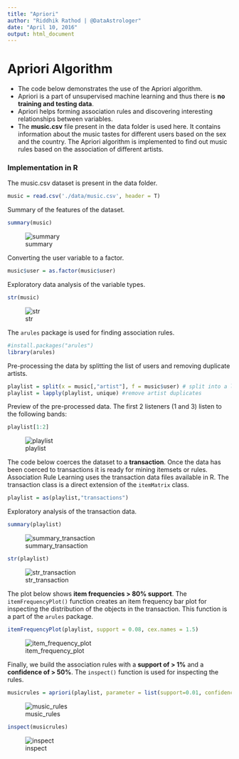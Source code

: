 ```yaml
---
title: "Apriori"
author: "Riddhik Rathod | @DataAstrologer"
date: "April 10, 2016"
output: html_document
---
```


# Apriori Algorithm

* The code below demonstrates the use of the Apriori algorithm. 
* Apriori is a part of unsupervised machine learning and thus there is **no training and testing data**.
* Apriori helps forming association rules and discovering interesting relationships between variables.
* The **music.csv** file present in the data folder is used here. It contains information about the music tastes for different users based on the sex and the country. The Apriori algorithm is implemented to find out music rules based on the association of different artists.

### Implementation in R

The music.csv dataset is present in the data folder.
```r
music = read.csv('./data/music.csv', header = T)
```

Summary of the features of the dataset.
```r
summary(music)
```
![summary](./data/images/summary.png)

Converting the user variable to a factor.
```r
music$user = as.factor(music$user)
```

Exploratory data analysis of the variable types.
```r
str(music)
```
![str](./data/images/str.png)

The ```arules``` package is used for finding association rules.
```r
#install.packages("arules")
library(arules)
```

Pre-processing the data by splitting the list of users and removing duplicate artists. 
```r
playlist = split(x = music[,"artist"], f = music$user) # split into a list of users
playlist = lapply(playlist, unique) #remove artist duplicates
```

Preview of the pre-processed data. The first 2 listeners (1 and 3) listen to the following bands:
```r
playlist[1:2]
```
![playlist](./data/images/playlist.png)

The code below coerces the dataset to a **transaction**. Once the data has been coerced to transactions it is ready for mining itemsets or rules. Association Rule Learning uses the transaction data files available in R. The transaction class is a direct extension of the ```itemMatrix``` class.
```r
playlist = as(playlist,"transactions")
```

Exploratory analysis of the transaction data.
```r
summary(playlist)
```
![summary_transaction](./data/images/summary_transaction.png)

```r
str(playlist)
```
![str_transaction](./data/images/str_transaction.png)

The plot below shows **item frequencies > 80% support**. The ```itemFrequencyPlot()``` function creates an item frequency bar plot for inspecting the distribution of the objects in the transaction. This function is a part of the ```arules``` package.
```r
itemFrequencyPlot(playlist, support = 0.08, cex.names = 1.5)
```
![item_frequency_plot](./data/images/if_plot.png)

Finally, we build the association rules with a **support of > 1%** and a **confidence of > 50%**. The ```inspect()``` function is used for inspecting the rules.
```r
musicrules = apriori(playlist, parameter = list(support=0.01, confidence =.5))
```
![music_rules](./data/images/music_rules.png)

```r
inspect(musicrules)
```
![inspect](./data/images/inspect.png)